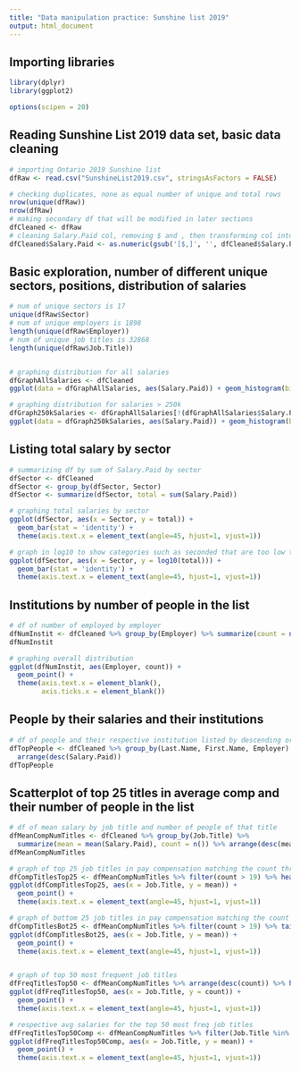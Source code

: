 ```yaml
---
title: "Data manipulation practice: Sunshine list 2019"
output: html_document
---
```


## Importing libraries
```r
library(dplyr)
library(ggplot2)

options(scipen = 20)
```

## Reading Sunshine List 2019 data set, basic data cleaning
```r
# importing Ontario 2019 Sunshine list
dfRaw <- read.csv("SunshineList2019.csv", stringsAsFactors = FALSE)

# checking duplicates, none as equal number of unique and total rows
nrow(unique(dfRaw))
nrow(dfRaw)
# making secondary df that will be modified in later sections
dfCleaned <- dfRaw
# cleaning Salary.Paid col, removing $ and , then transforming col into numeric
dfCleaned$Salary.Paid <- as.numeric(gsub('[$,]', '', dfCleaned$Salary.Paid))
```


## Basic exploration, number of different unique sectors, positions, distribution of salaries
```r
# num of unique sectors is 17
unique(dfRaw$Sector)
# num of unique employers is 1898
length(unique(dfRaw$Employer))
# num of unique job titles is 32868
length(unique(dfRaw$Job.Title))


# graphing distribution for all salaries
dfGraphAllSalaries <- dfCleaned
ggplot(data = dfGraphAllSalaries, aes(Salary.Paid)) + geom_histogram(binwidth=1000)

# graphing distribution for salaries > 250k
dfGraph250kSalaries <- dfGraphAllSalaries[!(dfGraphAllSalaries$Salary.Paid < 250000), ]
ggplot(data = dfGraph250kSalaries, aes(Salary.Paid)) + geom_histogram(binwidth=1000)

```




## Listing total salary by sector
```r
# summarizing df by sum of Salary.Paid by sector
dfSector <- dfCleaned
dfSector <- group_by(dfSector, Sector)
dfSector <- summarize(dfSector, total = sum(Salary.Paid))

# graphing total salaries by sector
ggplot(dfSector, aes(x = Sector, y = total)) + 
  geom_bar(stat = 'identity') +
  theme(axis.text.x = element_text(angle=45, hjust=1, vjust=1))

# graph in log10 to show categories such as seconded that are too low to appear
ggplot(dfSector, aes(x = Sector, y = log10(total))) + 
  geom_bar(stat = 'identity') +
  theme(axis.text.x = element_text(angle=45, hjust=1, vjust=1))
```


## Institutions by number of people in the list
```r
# df of number of employed by employer
dfNumInstit <- dfCleaned %>% group_by(Employer) %>% summarize(count = n()) %>% arrange(desc(count))
dfNumInstit

# graphing overall distribution
ggplot(dfNumInstit, aes(Employer, count)) +
  geom_point() +
  theme(axis.text.x = element_blank(),
        axis.ticks.x = element_blank())
```


## People by their salaries and their institutions
```r
# df of people and their respective institution listed by descending order of salary
dfTopPeople <- dfCleaned %>% group_by(Last.Name, First.Name, Employer) %>% 
  arrange(desc(Salary.Paid))
dfTopPeople
```


## Scatterplot of top 25 titles in average comp and their number of people in the list
```r
# df of mean salary by job title and number of people of that title
dfMeanCompNumTitles <- dfCleaned %>% group_by(Job.Title) %>% 
  summarize(mean = mean(Salary.Paid), count = n()) %>% arrange(desc(mean))
dfMeanCompNumTitles

# graph of top 25 job titles in pay compensation matching the count threshold of 20
dfCompTitlesTop25 <- dfMeanCompNumTitles %>% filter(count > 19) %>% head(25)
ggplot(dfCompTitlesTop25, aes(x = Job.Title, y = mean)) +
  geom_point() +
  theme(axis.text.x = element_text(angle=45, hjust=1, vjust=1))

# graph of bottom 25 job titles in pay compensation matching the count threshold of 20
dfCompTitlesBot25 <- dfMeanCompNumTitles %>% filter(count > 19) %>% tail(25)
ggplot(dfCompTitlesBot25, aes(x = Job.Title, y = mean)) +
  geom_point() +
  theme(axis.text.x = element_text(angle=45, hjust=1, vjust=1))


# graph of top 50 most frequent job titles
dfFreqTitlesTop50 <- dfMeanCompNumTitles %>% arrange(desc(count)) %>% head(50)
ggplot(dfFreqTitlesTop50, aes(x = Job.Title, y = count)) +
  geom_point() +
  theme(axis.text.x = element_text(angle=45, hjust=1, vjust=1))

# respective avg salaries for the top 50 most freq job titles
dfFreqTitlesTop50Comp <- dfMeanCompNumTitles %>% filter(Job.Title %in% dfFreqTitlesTop50$Job.Title)
ggplot(dfFreqTitlesTop50Comp, aes(x = Job.Title, y = mean)) +
  geom_point() +
  theme(axis.text.x = element_text(angle=45, hjust=1, vjust=1))
```


